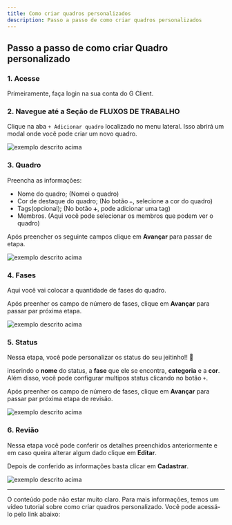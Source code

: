 ```yaml
---
title: Como criar quadros personalizados
description: Passo a passo de como criar quadros personalizados
---
```



## Passo a passo de como criar Quadro personalizado

### 1. Acesse

Primeiramente, faça login na sua conta do G Client.

### 2. Navegue até a Seção de FLUXOS DE TRABALHO

Clique na aba `+ Adicionar quadro` localizado no menu lateral. Isso abrirá um modal onde você pode criar um novo quadro.

![exemplo descrito acima](./img/personalized-tables/example-01.png)

### 3. Quadro

Preencha as informações:

- Nome do quadro; (Nomei o quadro)
- Cor de destaque do quadro; (No botão `✏️`, selecione a cor do quadro)
- Tags(opcional); (No botão `➕`, pode adicionar uma tag)
- Membros. (Aqui você pode selecionar os membros que podem ver o quadro)

Após preencher os seguinte campos clique em **Avançar** para passar de etapa.

![exemplo descrito acima](./img/personalized-tables/example-02.png)

### 4. Fases

Aqui você vai colocar a quantidade de fases do quadro.

Após preenher os campo de número de fases, clique em **Avançar** para passar par próxima etapa.

![exemplo descrito acima](./img/personalized-tables/example-03.png)

### 5. Status

Nessa etapa, você pode personalizar os status do seu jeitinho!! 🤩

inserindo o **nome** do status, a **fase** que ele se encontra, **categoria** e a **cor**. Além disso, você pode configurar multipos status clicando no botão `+`.

Após preenher os campo de número de fases, clique em **Avançar** para passar par próxima etapa de revisão.

![exemplo descrito acima](./img/personalized-tables/example-04.png)

### 6. Revião

Nessa etapa você pode conferir os detalhes preenchidos anteriormente e em caso queira alterar algum dado clique em **Editar**.

Depois de conferido as informações basta clicar em **Cadastrar**.

![exemplo descrito acima](./img/personalized-tables/example-05.png)

---

O conteúdo pode não estar muito claro. Para mais informações, temos um vídeo tutorial sobre como criar quadros personalizado. Você pode acessá-lo pelo link abaixo:

<VideoEmbed videoUrl="V0B8jS3CdQk?si=up6rimRAWzP-Ss5p" />
